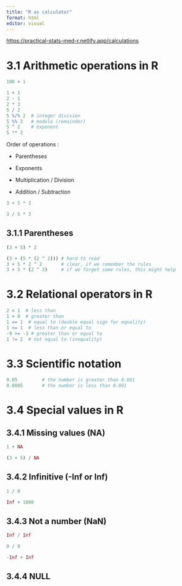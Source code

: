 ```yaml
---
title: "R as calculator"
format: html
editor: visual
---
```


<https://practical-stats-med-r.netlify.app/calculations>

# 3.1 Arithmetic operations in R

```r
100 + 1
```

```r
1 + 1
2 - 1
2 * 3
5 / 2 
5 %/% 2  # integer division
5 %% 2   # modulo (remainder)
5 ^ 2    # exponent
5 ** 2
```

Order of operations :

-   Parentheses

-   Exponents

-   Multiplication / Division

-   Addition / Subtraction

```r
3 + 5 * 2
```

```r
3 / 5 * 2
```

## 3.1.1 Parentheses

```r
(3 + 5) * 2
```

```r
(3 + (5 * (2 ^ 2))) # hard to read
3 + 5 * 2 ^ 2       # clear, if we remember the rules
3 + 5 * (2 ^ 2)     # if we forget some rules, this might help
```

# 3.2 Relational operators in R

```r
2 < 1  # less than
1 > 0  # greater than
1 == 1  # equal to (double equal sign for equality)
1 <= 1  # less than or equal to
-9 >= -3 # greater than or equal to
1 != 2  # not equal to (inequality)
```

# 3.3 Scientific notation

```r
0.05         # the number is greater than 0.001 
0.0005       # the number is less than 0.001 
```

# 3.4 Special values in R

## 3.4.1 Missing values (NA)

```r
1 + NA
```

```r
(3 + 5) / NA
```

## 3.4.2 Infinitive (-Inf or Inf)

```r
1 / 0
```

```r
Inf + 1000
```

## 3.4.3 Not a number (NaN)

```r
Inf / Inf
```

```r
0 / 0
```

```r
-Inf + Inf
```

## 3.4.4 NULL
